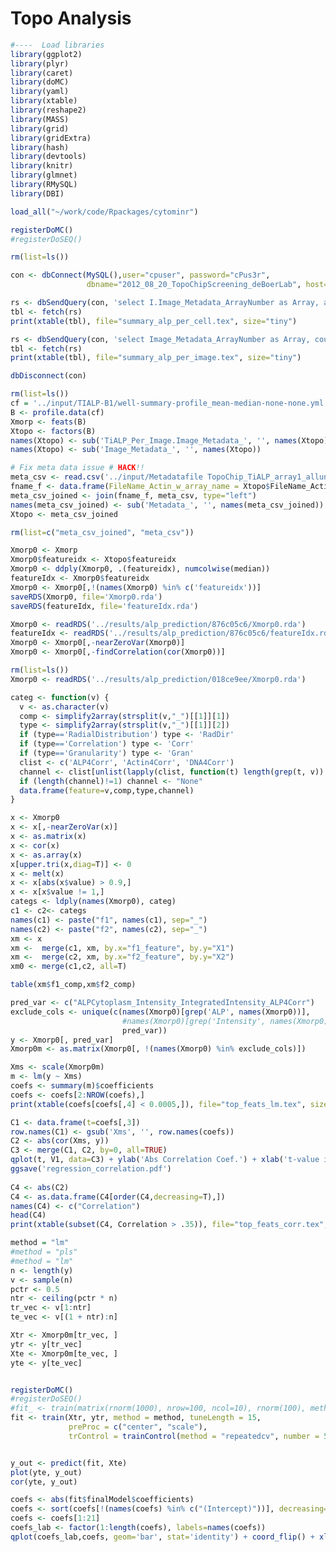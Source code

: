 Topo Analysis
========================================================

```r
#----  Load libraries
library(ggplot2)
library(plyr)
library(caret)
library(doMC)
library(yaml)
library(xtable)
library(reshape2)
library(MASS)
library(grid)
library(gridExtra)
library(hash)
library(devtools)
library(knitr)
library(glmnet)
library(RMySQL)
library(DBI)

load_all("~/work/code/Rpackages/cytominr")

registerDoMC()
#registerDoSEQ()
```

```r
rm(list=ls())

con <- dbConnect(MySQL(),user="cpuser", password="cPus3r",
                 dbname="2012_08_20_TopoChipScreening_deBoerLab", host="imgdb02")

rs <- dbSendQuery(con, 'select I.Image_Metadata_ArrayNumber as Array, avg(ALPCytoplasm_Intensity_IntegratedIntensity_ALP4Corr) as meanALP, median(ALPCytoplasm_Intensity_IntegratedIntensity_ALP4Corr) as medALP, stddev(ALPCytoplasm_Intensity_IntegratedIntensity_ALP4Corr) as stdALP, count(*) as ncells from TiALP_Per_Image as I, TiALP_Per_Object as O where I.ImageNumber = O.ImageNumber group by I.Image_Metadata_ArrayNumber')
tbl <- fetch(rs)
print(xtable(tbl), file="summary_alp_per_cell.tex", size="tiny")

rs <- dbSendQuery(con, 'select Image_Metadata_ArrayNumber as Array, count(*) as nimages, sum(Image_Count_Cells) as ncells, sum(Image_Count_Cells) /count(*) as ncells_per_image from TiALP_Per_Image group by Image_Metadata_ArrayNumber')
tbl <- fetch(rs)
print(xtable(tbl), file="summary_alp_per_image.tex", size="tiny")

dbDisconnect(con)


```

```r
rm(list=ls())
cf = '../input/TIALP-B1/well-summary-profile_mean-median-none-none.yml'
B <- profile.data(cf)
Xmorp <- feats(B)
Xtopo <- factors(B)
names(Xtopo) <- sub('TiALP_Per_Image.Image_Metadata_', '', names(Xtopo))
names(Xtopo) <- sub('Image_Metadata_', '', names(Xtopo))

# Fix meta data issue # HACK!!
meta_csv <- read.csv('../input/Metadatafile TopoChip_TiALP_array1_allunits_pruned_fixedmetaproblem.csv')
fname_f <- data.frame(FileName_Actin_w_array_name = Xtopo$FileName_Actin_w_array_name)
meta_csv_joined <- join(fname_f, meta_csv, type="left")
names(meta_csv_joined) <- sub('Metadata_', '', names(meta_csv_joined))
Xtopo <- meta_csv_joined

rm(list=c("meta_csv_joined", "meta_csv"))
```

```r
Xmorp0 <- Xmorp
Xmorp0$featureidx <- Xtopo$featureidx
Xmorp0 <- ddply(Xmorp0, .(featureidx), numcolwise(median))
featureIdx <- Xmorp0$featureidx
Xmorp0 <- Xmorp0[,!(names(Xmorp0) %in% c('featureidx'))]
saveRDS(Xmorp0, file='Xmorp0.rda')
saveRDS(featureIdx, file='featureIdx.rda')

```

```r
Xmorp0 <- readRDS('../results/alp_prediction/876c05c6/Xmorp0.rda')
featureIdx <- readRDS('../results/alp_prediction/876c05c6/featureIdx.rda')
Xmorp0 <- Xmorp0[,-nearZeroVar(Xmorp0)]
Xmorp0 <- Xmorp0[,-findCorrelation(cor(Xmorp0))]

```

```r
rm(list=ls())
Xmorp0 <- readRDS('../results/alp_prediction/018ce9ee/Xmorp0.rda')

categ <- function(v) {
  v <- as.character(v)
  comp <- simplify2array(strsplit(v,"_")[[1]][1])
  type <- simplify2array(strsplit(v,"_")[[1]][2])
  if (type=='RadialDistribution') type <- 'RadDir'
  if (type=='Correlation') type <- 'Corr'
  if (type=='Granularity') type <- 'Gran'
  clist <- c('ALP4Corr', 'Actin4Corr', 'DNA4Corr')
  channel <- clist[unlist(lapply(clist, function(t) length(grep(t, v)) != 0))]
  if (length(channel)!=1) channel <- "None"
  data.frame(feature=v,comp,type,channel)
}

x <- Xmorp0
x <- x[,-nearZeroVar(x)]
x <- as.matrix(x)
x <- cor(x)
x <- as.array(x)
x[upper.tri(x,diag=T)] <- 0
x <- melt(x)
x <- x[abs(x$value) > 0.9,]
x <- x[x$value != 1,]
categs <- ldply(names(Xmorp0), categ)
c1 <- c2<- categs
names(c1) <- paste("f1", names(c1), sep="_")
names(c2) <- paste("f2", names(c2), sep="_")
xm <- x
xm <-  merge(c1, xm, by.x="f1_feature", by.y="X1")
xm <-  merge(c2, xm, by.x="f2_feature", by.y="X2")
xm0 <- merge(c1,c2, all=T)

table(xm$f1_comp,xm$f2_comp)

```

```r
pred_var <- c("ALPCytoplasm_Intensity_IntegratedIntensity_ALP4Corr")
exclude_cols <- unique(c(names(Xmorp0)[grep('ALP', names(Xmorp0))],
                         #names(Xmorp0)[grep('Intensity', names(Xmorp0))],
                         pred_var))
y <- Xmorp0[, pred_var]
Xmorp0m <- as.matrix(Xmorp0[, !(names(Xmorp0) %in% exclude_cols)])

```

```r

Xms <- scale(Xmorp0m)
m <- lm(y ~ Xms)
coefs <- summary(m)$coefficients
coefs <- coefs[2:NROW(coefs),]
print(xtable(coefs[coefs[,4] < 0.0005,]), file="top_feats_lm.tex", size="tiny")

C1 <- data.frame(t=coefs[,3])
row.names(C1) <- gsub('Xms', '', row.names(coefs))
C2 <- abs(cor(Xms, y))
C3 <- merge(C1, C2, by=0, all=TRUE)
qplot(t, V1, data=C3) + ylab('Abs Correlation Coef.') + xlab('t-value in regression')
ggsave('regression_correlation.pdf')
 
C4 <- abs(C2)
C4 <- as.data.frame(C4[order(C4,decreasing=T),])
names(C4) <- c("Correlation")
head(C4)
print(xtable(subset(C4, Correlation > .35)), file="top_feats_corr.tex", size="tiny")

```

```r
method = "lm"
#method = "pls"
#method = "lm"
n <- length(y)
v <- sample(n)
pctr <- 0.5
ntr <- ceiling(pctr * n)
tr_vec <- v[1:ntr]
te_vec <- v[(1 + ntr):n]

Xtr <- Xmorp0m[tr_vec, ]
ytr <- y[tr_vec]
Xte <- Xmorp0m[te_vec, ]
yte <- y[te_vec]


registerDoMC() 
#registerDoSEQ() 
#fit_ <- train(matrix(rnorm(1000), nrow=100, ncol=10), rnorm(100), method=method)
fit <- train(Xtr, ytr, method = method, tuneLength = 15, 
             preProc = c("center", "scale"), 
             trControl = trainControl(method = "repeatedcv", number = 5, repeats = 1))


y_out <- predict(fit, Xte)
plot(yte, y_out)
cor(yte, y_out)

coefs <- abs(fit$finalModel$coefficients)
coefs <- sort(coefs[!(names(coefs) %in% c("(Intercept)"))], decreasing=T)
coefs <- coefs[1:21]
coefs_lab <- factor(1:length(coefs), labels=names(coefs))
qplot(coefs_lab,coefs, geom='bar', stat='identity') + coord_flip() + xlab('Features') + ylab('Regression Coef')

```
